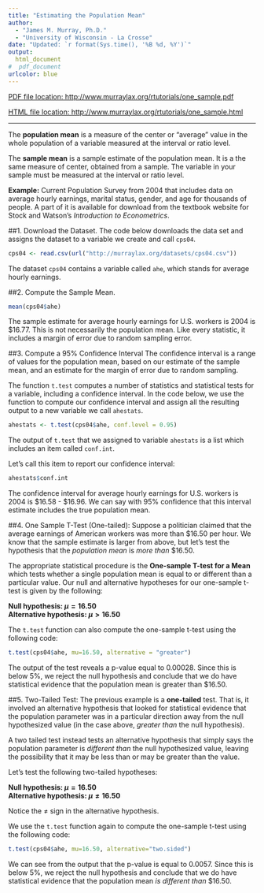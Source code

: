 ```yaml
---
title: "Estimating the Population Mean"
author: 
  - "James M. Murray, Ph.D."
  - "University of Wisconsin - La Crosse"
date: "Updated: `r format(Sys.time(), '%B %d, %Y')`"
output:
  html_document
#  pdf_document
urlcolor: blue
---
```


[PDF file location: http://www.murraylax.org/rtutorials/one_sample.pdf](http://www.murraylax.org/rtutorials/one_sample.pdf)

[HTML file location: http://www.murraylax.org/rtutorials/one_sample.html](http://www.murraylax.org/rtutorials/one_sample.html)

* * *

The **population mean** is a measure of the center or "average" value in the whole population of a variable measured at the interval or ratio level. 

The **sample mean** is a sample estimate of the population mean.  It is a the same measure of center, obtained from a sample.  The variable in your sample must be measured at the interval or ratio level.

**Example:** Current Population Survey from 2004 that includes data on average hourly earnings, marital status, gender, and age for thousands of people.  A part of it is available for download from the textbook website for Stock and Watson's *Introduction to Econometrics*.

##1. Download the Dataset.
The code below downloads the data set and assigns the dataset to a variable we create and call `cps04`.

```r
cps04 <- read.csv(url("http://murraylax.org/datasets/cps04.csv"))
```

The dataset `cps04` contains a variable called `ahe`, which stands for average hourly earnings.  

##2. Compute the Sample Mean.

```r
mean(cps04$ahe)
```
The sample estimate for average hourly earnings for U.S. workers is 2004 is $16.77.  This is not necessarily the population mean.  Like every statistic, it includes a margin of error due to random sampling error.

##3. Compute a 95% Confidence Interval
The confidence interval is a range of values for the population mean, based on our estimate of the sample mean, and an estimate for the margin of error due to random sampling.  

The function `t.test` computes a number of statistics and statistical tests for a variable, including a confidence interval.  In the code below, we use the function to compute our  confidence interval and assign all the resulting output to a new variable we call `ahestats`.
```r
ahestats <- t.test(cps04$ahe, conf.level = 0.95)
```
The output of `t.test` that we assigned to variable `ahestats` is a list which includes an item called `conf.int`.  

Let's call this item to report our confidence interval:
```r
ahestats$conf.int
```
The confidence interval for average hourly earnings for U.S. workers is 2004 is $16.58 - $16.96.  We can say with 95% confidence that this interval estimate includes the true population mean.

##4. One Sample T-Test (One-tailed):
Suppose a politician claimed that the average earnings of American workers was more than $16.50 per hour.  We know that the sample estimate is larger from above, but let's test the hypothesis that the *population mean* is *more than* $16.50.  

The appropriate statistical procedure is the **One-sample T-test for a Mean** which tests whether a single population mean is equal to or different than a particular value.  Our null and alternative hypotheses for our one-sample t-test is given by the following:

**Null hypothesis: $\mu = 16.50$   
Alternative hypothesis: $\mu > 16.50$**

The `t.test` function can also compute the one-sample t-test using the following code:
```r
t.test(cps04$ahe, mu=16.50, alternative = "greater")
```
The output of the test reveals a p-value equal to 0.00028.  Since this is below 5%, we reject the null hypothesis and conclude that we do have statistical evidence that the population mean is greater than $16.50.

##5. Two-Tailed Test:
The previous example is a **one-tailed** test.  That is, it involved an alternative hypothesis that looked for statistical evidence that the population parameter was in a particular direction away from the null hypothesized value (in the case above, *greater than* the null hypothesis).

A two tailed test instead tests an alternative hypothesis that simply says the population parameter is *different than* the null hypothesized value, leaving the possibility that it may be less than or may be greater than the value.

Let's test the following two-tailed hypotheses:

**Null hypothesis: $\mu = 16.50$   
Alternative hypothesis: $\mu \neq 16.50$**

Notice the $\neq$ sign in the alternative hypothesis.  

We use the `t.test` function again to compute the one-sample t-test using the following code:
```r
t.test(cps04$ahe, mu=16.50, alternative="two.sided")
```
We can see from the output that the p-value is equal to 0.0057.  Since this is below 5%, we reject the null hypothesis and conclude that we do have statistical evidence that the population mean *is different than* $16.50.
